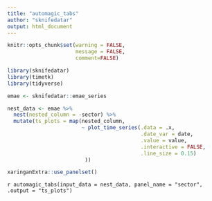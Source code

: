 ```yaml
---
title: "automagic_tabs"
author: "sknifedatar"
output: html_document
---
```


```r
knitr::opts_chunk$set(warning = FALSE, 
                      message = FALSE, 
                      comment=FALSE)
```

```r
library(sknifedatar)
library(timetk)
library(tidyverse)
```

```r
emae <- sknifedatar::emae_series 

nest_data <- emae %>%
  nest(nested_column = -sector) %>% 
  mutate(ts_plots = map(nested_column, 
                        ~ plot_time_series(.data = .x,
                                           .date_var = date,
                                           .value = value,
                                           .interactive = FALSE,
                                           .line_size = 0.15)
                         ))
```

```r
xaringanExtra::use_panelset()
```

`r automagic_tabs(input_data = nest_data, panel_name = "sector", .output = "ts_plots")`
